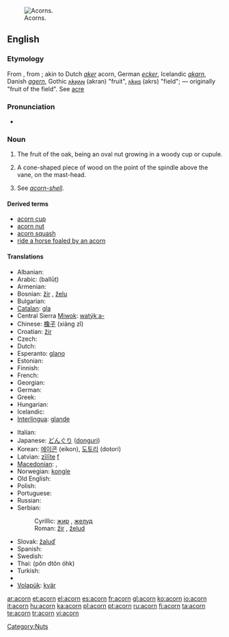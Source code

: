 [[Image:Quercus_falcata_acorns.jpg|thumb|right|Acorns.]]
==English==
{{wikipedia}}

===Etymology===
From {{etyl|ang|en}} {{term|æcern||lang=ang}}, from {{term|æcer||lang=ang|field, acre}}; akin to Dutch ''[[aker]]'' acorn, German ''[[ecker]]'', Icelandic ''[[akarn]]'', Danish ''[[agern]]'', Gothic [[𐌰𐌺𐍂𐌰𐌽]] (akran) "fruit", [[𐌰𐌺𐍂𐍃]] (akrs) "field"; — originally "fruit of the field". See [[acre]]

{{etystub|why isn't this from [[ac]], oak?. I've read Online Ety Dictionary entry, but not OED on this.}}

===Pronunciation===
* {{audio|en-us-acorn.ogg|Audio (US)}}

===Noun===
{{en-noun}}

# The fruit of the oak, being an oval nut growing in a woody cup or cupule.
# {{nautical}} A cone-shaped piece of wood on the point of the spindle above the vane, on the mast-head.
# {{context|zoology}} See ''[[acorn-shell]]''.

====Derived terms====
* [[acorn cup]]
* [[acorn nut]]
* [[acorn squash]]
* [[ride a horse foaled by an acorn]]

====Translations====
{{trans-top|fruit of the oak tree}}
* Albanian: {{t-|sq|lende|f|xs=Albanian}}
* Arabic: {{Arab|[[بلوط]]}} (ballūṭ) {{m}}
* Armenian: {{t-|hy|կաղին|tr=kaġin}}
* Bosnian: [[žir]] {{m}}, [[želu]] {{m}}
* Bulgarian: {{t+|bg|жълъд}}
* [[Catalan]]: [[gla]] {{f}}
* Central Sierra [[Miwok]]: [[watýkˑa-]]
* Chinese: [[橡子]] (xiàng zǐ)
* Croatian: [[žir]] {{m}}
* Czech: {{t+|cs|žalud|m}}
* Dutch: {{t+|nl|eikel|m}}
* Esperanto: [[glano]]
* Estonian: {{t|et|tammetõru}}
* Finnish: {{t-|fi|tammenterho}}
* French: {{t+|fr|gland|m}}
* Georgian: {{t|ka|რკო|sc=Geor|xs=Georgian}}
* German: {{t+|de|Eichel|f}}
* Greek: {{t+|el|βελανίδι|tr=velanídi}}
* Hungarian: {{t+|hu|makk}}
* Icelandic: {{t-|is|akarn|n}}
* [[Interlingua]]: [[glande]]
{{trans-mid}}
* Italian: {{t-|it|ghianda|f}}
* Japanese: [[どんぐり]] ([[donguri]])
* Korean: [[에이콘]] (eikon), [[도토리]] (dotori)
* Latvian: [[zīlīte]] [[f]]
* [[Macedonian]]: {{t|mk|желад|m|tr=žélad}},  {{t-|mk|жир|m|tr=žir}}
* Norwegian: [[kongle]] {{m|f}}
* Old English: {{t-|ang|æcern|xs=Old English}}
* Polish: {{t+|pl|żołądź|m}}
* Portuguese: {{t+|pt|bolota|f}}
* Russian: {{t+|ru|жёлудь|m|tr=žólud’}}
* Serbian:
*: Cyrillic: [[жир]] {{m}}, [[желуд]] {{m}}
*: Roman: [[žir#Serbian|žir]] {{m}}, [[želud]] {{m}}
* Slovak: [[žaluď]] {{m}}
* Spanish: {{t+|es|bellota|f}}
* Swedish: {{t-|sv|ekollon|n}}
* Thai: {{Thai|[[ผลต้นโอ๊ก]]}} (pŏn dtôn óhk)
* Turkish: {{t+|tr|palamut}}
* {{trreq|Vietnamese}}
* [[Volapük]]: [[kvär]]
{{trans-bottom}}

{{anagrams:en/acnor}}

[[Category:Nuts]]

[[ar:acorn]]
[[et:acorn]]
[[el:acorn]]
[[es:acorn]]
[[fr:acorn]]
[[gl:acorn]]
[[ko:acorn]]
[[io:acorn]]
[[it:acorn]]
[[hu:acorn]]
[[ka:acorn]]
[[pl:acorn]]
[[pt:acorn]]
[[ru:acorn]]
[[fi:acorn]]
[[ta:acorn]]
[[te:acorn]]
[[tr:acorn]]
[[vi:acorn]]